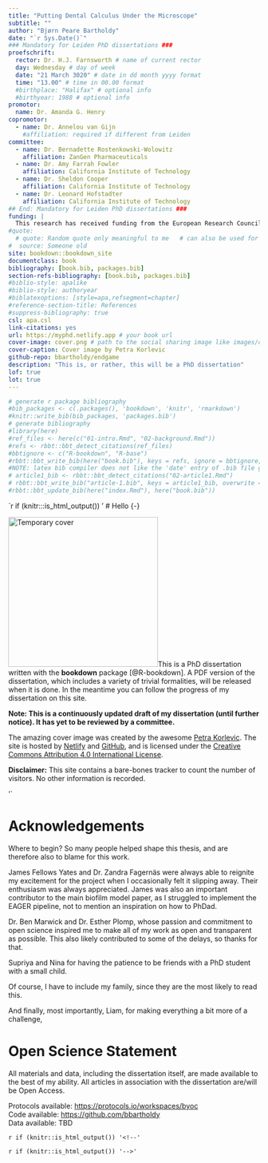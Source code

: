```yaml
--- 
title: "Putting Dental Calculus Under the Microscope"
subtitle: ""
author: "Bjørn Peare Bartholdy"
date: "`r Sys.Date()`"
### Mandatory for Leiden PhD dissertations ###
proefschrift: 
  rector: Dr. H.J. Farnsworth # name of current rector
  day: Wednesday # day of week
  date: "21 March 3020" # date in dd month yyyy format
  time: "13.00" # time in 00.00 format
  #birthplace: "Halifax" # optional info
  #birthyear: 1988 # optional info
promotor: 
  name: Dr. Amanda G. Henry
copromotor: 
  - name: Dr. Annelou van Gijn
    #affiliation: required if different from Leiden
committee: 
  - name: Dr. Bernadette Rostenkowski-Wolowitz
    affiliation: ZanGen Pharmaceuticals
  - name: Dr. Amy Farrah Fowler
    affiliation: California Institute of Technology
  - name: Dr. Sheldon Cooper
    affiliation: California Institute of Technology
  - name: Dr. Leonard Hofstadter
    affiliation: California Institute of Technology
## End: Mandatory for Leiden PhD dissertations ###
funding: |
  This research has received funding from the European Research Council under the European Union’s Horizon 2020 research and innovation program, grant agreement   number STG–677576 (“HARVEST”).
#quote:
  # quote: Random quote only meaningful to me   # can also be used for a dedication
#  source: Someone old
site: bookdown::bookdown_site
documentclass: book
bibliography: [book.bib, packages.bib]
section-refs-bibliography: [book.bib, packages.bib]
#biblio-style: apalike
#biblio-style: authoryear
#biblatexoptions: [style=apa,refsegment=chapter]
#reference-section-title: References
#suppress-bibliography: true
csl: apa.csl
link-citations: yes
url: https://myphd.netlify.app # your book url
cover-image: cover.png # path to the social sharing image like images/cover.jpg
cover-caption: Cover image by Petra Korlevic
github-repo: bbartholdy/endgame
description: "This is, or rather, this will be a PhD dissertation"
lof: true
lot: true
---
```


```r
# generate r package bibliography
#bib_packages <- c(.packages(), 'bookdown', 'knitr', 'rmarkdown')
#knitr::write_bib(bib_packages, 'packages.bib')
# generate bibliography
#library(here)
#ref_files <- here(c("01-intro.Rmd", "02-background.Rmd")) 
#refs <- rbbt::bbt_detect_citations(ref_files)
#bbtignore <- c("R-bookdown", "R-base")
#rbbt::bbt_write_bib(here("book.bib"), keys = refs, ignore = bbtignore, overwrite = T, translator = "bibtex")
#NOTE: latex bib compiler does not like the 'date' entry of .bib file generated by rbbt
# article1_bib <- rbbt::bbt_detect_citations("02-article1.Rmd")
# rbbt::bbt_write_bib("article-1.bib", keys = article1_bib, overwrite = T, translator = "bibtex")
#rbbt::bbt_update_bib(here("index.Rmd"), here("book.bib"))
```


`r if (knitr:::is_html_output()) '
# Hello {-}

![Temporary cover](cover.png){.cover width="300"}This is a PhD dissertation written with the **bookdown** package [@R-bookdown]. A PDF version of the dissertation, which
includes a variety of trivial formalities, will be released when it is done. In the meantime
you can follow the progress of my dissertation on this site.

**Note: This is a continuously updated draft of my dissertation (until further notice). It has yet to be reviewed by a committee.**

The amazing cover image was created by the awesome
[Petra Korlevic](https://twitter.com/petrathepostdoc). The site is hosted by [Netlify](https://www.netlify.com) and [GitHub](https://www.github.com), and is
licensed under the [Creative Commons Attribution 4.0 International License](https://creativecommons.org/licenses/by/4.0/).

**Disclaimer:** This site contains a bare-bones tracker to count the number of
visitors. No other information is recorded.

'`

# Acknowledgements {-}

Where to begin? So many people helped shape this thesis, and are therefore also 
to blame for this work.

<!-- Amanda -->

<!-- Shira -->

<!-- Stephanie -->

<!-- James and Zandra -->

James Fellows Yates and Dr. Zandra Fagernäs were always able to reignite my
excitement for the project when I occasionally felt it slipping away. Their
enthusiasm was always appreciated. James was also an important contributor
to the main biofilm model paper, as I struggled to implement the EAGER pipeline,
not to mention an inspiration on how to PhDad.

<!-- Irina -->

<!-- Open Science -->

Dr. Ben Marwick and Dr. Esther Plomp, whose passion and commitment to open science
inspired me to make all of my work as open and transparent as possible. This also
likely contributed to some of the delays, so thanks for that.

<!-- Middenbeemster historical society -->

<!-- Danish lab -->

<!-- Jessica and Rachel -->

<!-- Supriya and Nina -->

Supriya and Nina for having the patience to be friends with a PhD student with a small child.

<!-- family -->

Of course, I have to include my family, since they are the most likely to read this.

And finally, most importantly, Liam, for making everything a bit more of a challenge,

# Open Science Statement {-}

All materials and data, including the dissertation itself, are 
made available to the best of my ability. All articles in association with the
dissertation are/will be Open Access.

Protocols available: <https://protocols.io/workspaces/byoc>  
Code available: <https://github.com/bbartholdy>  
Data available: TBD

`r if (knitr::is_html_output()) '<!--'`
\clearpage
\thispagestyle{empty}
\vspace*{3cm}
\textit{Til min far}
\vspace*{\fill}

\mainmatter
`r if (knitr::is_html_output()) '-->'`
